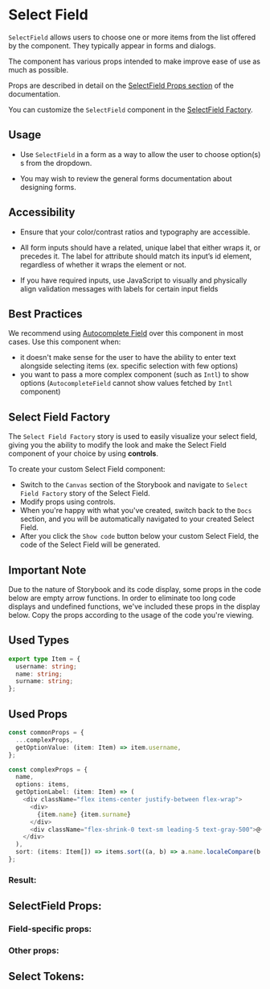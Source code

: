 

<Meta title="Docs|SelectField" component={SelectField} />

# Select Field

`SelectField` allows users to choose one or more items from the list offered by the component. They typically appear in forms and dialogs.

The component has various props intended to make improve ease of use as much as possible.

Props are described in detail on the [SelectField Props section](#selectfield-props)
of the documentation.

You can customize the `SelectField` component in the [SelectField Factory](#select-field-factory).

## Usage

- Use `SelectField` in a form as a way to allow the user to choose option(s) s from the dropdown.

- You may wish to review the general forms documentation about designing forms.

## Accessibility

- Ensure that your color/contrast ratios and typography are accessible.

- All form inputs should have a related, unique label that either wraps it, or precedes it. The label for attribute should match its input’s id element, regardless of whether it wraps the element or not.

- If you have required inputs, use JavaScript to visually and physically align validation messages with labels for certain input fields

## Best Practices

We recommend using [Autocomplete Field](/docs/component-library-formik-elements-autocompletefield--with-label) over this component in most cases.
Use this component when:

- it doesn't make sense for the user to have the ability to enter text alongside selecting items (ex. specific selection with few options)
- you want to pass a more complex component (such as `Intl`) to show options (`AutocompleteField` cannot show values fetched by `Intl` component)

## Select Field Factory

The `Select Field Factory` story is used to easily visualize your select field, giving you the
ability to modify the look and make the Select Field component of your choice by
using **controls**.

To create your custom Select Field component:

- Switch to the `Canvas` section of the Storybook and navigate to `Select Field Factory` story
  of the Select Field.
- Modify props using controls.
- When you're happy with what you've created, switch back to the `Docs` section, and you will be automatically
  navigated to your created Select Field.
- After you click the `Show code` button below your custom Select Field, the code of the Select Field will be generated.

## Important Note

Due to the nature of Storybook and its code display, some props in the code below are empty arrow functions.
In order to eliminate too long code displays and undefined functions, we've included these props in the display below.
Copy the props according to the usage of the code you're viewing.

## Used Types

```ts
export type Item = {
  username: string;
  name: string;
  surname: string;
};
```

## Used Props

```ts
const commonProps = {
  ...complexProps,
  getOptionValue: (item: Item) => item.username,
};
```

```ts
const complexProps = {
  name,
  options: items,
  getOptionLabel: (item: Item) => (
    <div className="flex items-center justify-between flex-wrap">
      <div>
        {item.name} {item.surname}
      </div>
      <div className="flex-shrink-0 text-sm leading-5 text-gray-500">@{item.username}</div>
    </div>
  ),
  sort: (items: Item[]) => items.sort((a, b) => a.name.localeCompare(b.name)),
};
```

### Result:

<Canvas>
  <Story id="component-library-formik-elements-selectfield--select-field-factory" />
</Canvas>

<Stories />

## SelectField Props:

### Field-specific props:

<ArgsTable of={SelectField} />

### Other props:

<ArgsTable of={Select} />

## Select Tokens:

<ThemeTokens component="Select" />
